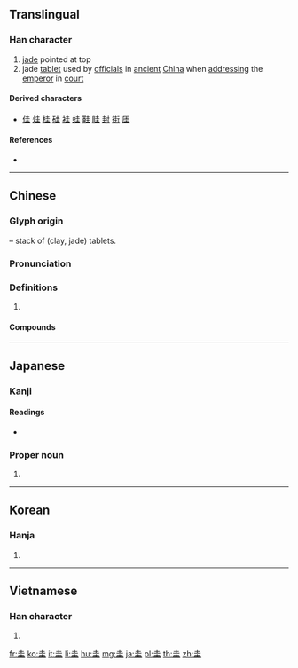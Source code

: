 {{also|丰}}
==Translingual==
{{stroke order|strokes=6}}

===Han character===
{{Han char|rn=32|rad=土|as=03|sn=6|four=40104|canj=GG|ids=⿱土土}}

# [[jade]] pointed at top
# jade [[tablet]] used by [[official]]s in [[ancient]] [[China]] when [[address]]ing the [[emperor]] in [[court]]

====Derived characters====
* [[佳]] [[烓]] [[桂]] [[硅]] [[袿]] [[蛙]] [[鞋]] [[眭]] [[封]] [[街]] [[厓]]

====References====
* {{Han ref|kx=0224.020|dkj=04887|dj=0456.050|hdz=10418.050|uh=572D|ud=22317|bh=A663|bd=42595}}

----

==Chinese==
{{zh-forms}}

===Glyph origin===
{{Han compound|土|土|ls=p}} – stack of (clay, jade) tablets.

===Pronunciation===
{{zh-pron
|m=guī
|c=gwai1
|mc=y
|oc=y
|cat=
}}

===Definitions===
{{zh-hanzi}}

# {{rfdef|zh}}

====Compounds====
{{zh-der|一刀圭|不見圭角|不露圭角|介圭|刀圭|圭亞那 |圭玉|圭璋|圭璧|圭窬|圭竇|圭臬|圭蓽|圭表|圭角|圭門|奉為圭臬|巴拉圭|巴拉圭河|日圭|析圭分土|析圭擔爵|烏拉圭|琬圭|琰圭|瑱圭|白圭|白圭之玷|穀圭|篳門圭窬|篳門圭竇|蓽門圭竇|躬圭|鎮圭}}

----

==Japanese==

===Kanji===
{{ja-kanji|grade=|rs=土03}}

====Readings====
* {{ja-readings|goon=[[け]] (ke)|kanon=[[けい]] (kei)|kun=[[たま]] (tama)}}

===Proper noun===
{{ja-pos|proper|けい}}

# {{given name|unisex|lang=ja|sort=けい}}

----

==Korean==

===Hanja===
{{ko-hanja|hangeul=규|rv=gyu|mr=kyu|y=kyu}}

# {{defn|lang=ko|sort=土03}}

----

==Vietnamese==

===Han character===
{{vi-hantu|[[khuê]], [[quê]], [[khoai]], [[que]]|rs=土03}}

# {{defn|lang=vi|sort=土03}}

[[fr:圭]]
[[ko:圭]]
[[it:圭]]
[[li:圭]]
[[hu:圭]]
[[mg:圭]]
[[ja:圭]]
[[pl:圭]]
[[th:圭]]
[[zh:圭]]